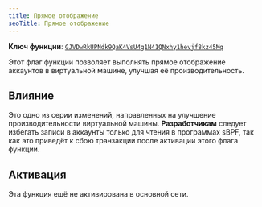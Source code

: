 ```yaml
---
title: Прямое отображение
seoTitle: Прямое отображение
---
```


**Ключ функции**:
[`GJVDwRkUPNdk9QaK4VsU4g1N41QNxhy1hevjf8kz45Mq`](https://explorer.solana.com/address/GJVDwRkUPNdk9QaK4VsU4g1N41QNxhy1hevjf8kz45Mq)

Этот флаг функции позволяет выполнять прямое отображение аккаунтов в виртуальной
машине, улучшая её производительность.

## Влияние

Это одно из серии изменений, направленных на улучшение производительности
виртуальной машины. **Разработчикам** следует избегать записи в аккаунты только
для чтения в программах sBPF, так как это приведёт к сбою транзакции после
активации этого флага функции.

## Активация

Эта функция ещё не активирована в основной сети.
